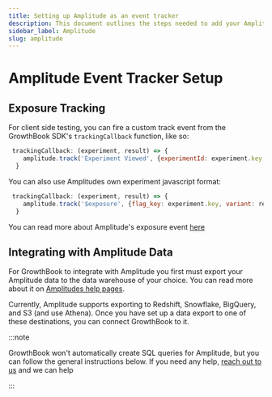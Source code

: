 ```yaml
---
title: Setting up Amplitude as an event tracker
description: This document outlines the steps needed to add your Amplitude to GrowthBook.
sidebar_label: Amplitude
slug: amplitude
---
```



# Amplitude Event Tracker Setup

## Exposure Tracking

For client side testing, you can fire a custom track event from the GrowthBook SDK's `trackingCallback` function, like so:

```js
 trackingCallback: (experiment, result) => {
    amplitude.track('Experiment Viewed', {experimentId: experiment.key, variantId: result.key});
  }
```

You can also use Amplitudes own experiment javascript format:

```js
 trackingCallback: (experiment, result) => {
    amplitude.track('$exposure', {flag_key: experiment.key, variant: result.key});
  }
```

You can read more about Amplitude's exposure event [here](https://www.docs.developers.amplitude.com/experiment/general/exposure-tracking/)

## Integrating with Amplitude Data

For GrowthBook to integrate with Amplitude you first must export your Amplitude data to the data warehouse of your choice.
You can read more about it on [Amplitudes help pages](https://www.docs.developers.amplitude.com/data/destinations/).

Currently, Amplitude supports exporting to Redshift, Snowflake, BigQuery, and S3 (and use Athena). Once you have set up a data export to one
of these destinations, you can connect GrowthBook to it.

:::note

GrowthBook won't automatically create SQL queries for Amplitude, but you can follow the general instructions below. If you need any help, [reach out to us](https://slack.growthbook.io) and we can help

:::

<DefaultInstructions eventTracker="Amplitude" slug={slug} />
